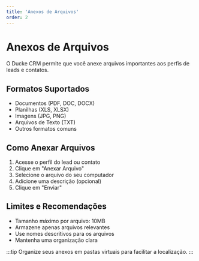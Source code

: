 ```yaml
---
title: 'Anexos de Arquivos'
order: 2
---
```


# Anexos de Arquivos

O Ducke CRM permite que você anexe arquivos importantes aos perfis de leads e contatos.

## Formatos Suportados

- Documentos (PDF, DOC, DOCX)
- Planilhas (XLS, XLSX)
- Imagens (JPG, PNG)
- Arquivos de Texto (TXT)
- Outros formatos comuns

## Como Anexar Arquivos

1. Acesse o perfil do lead ou contato
2. Clique em "Anexar Arquivo"
3. Selecione o arquivo do seu computador
4. Adicione uma descrição (opcional)
5. Clique em "Enviar"

## Limites e Recomendações

- Tamanho máximo por arquivo: 10MB
- Armazene apenas arquivos relevantes
- Use nomes descritivos para os arquivos
- Mantenha uma organização clara

:::tip
Organize seus anexos em pastas virtuais para facilitar a localização.
::: 